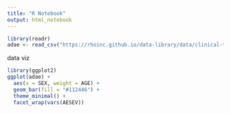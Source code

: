 ```yaml
---
title: "R Notebook"
output: html_notebook
---
```


```r
library(readr)
adae <- read_csv("https://rhoinc.github.io/data-library/data/clinical-trials/adam/adae.csv")

```

data viz

```r
library(ggplot2)
ggplot(adae) +
  aes(x = SEX, weight = AGE) +
  geom_bar(fill = "#112446") +
  theme_minimal() +
  facet_wrap(vars(AESEV))
```


